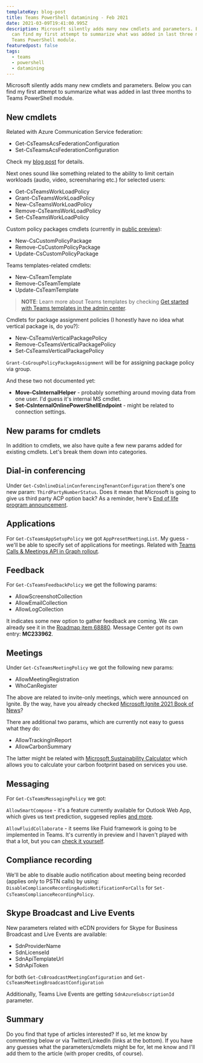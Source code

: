 ```yaml
---
templateKey: blog-post
title: Teams PowerShell datamining - Feb 2021
date: 2021-03-09T19:41:00.995Z
description: Microsoft silently adds many new cmdlets and parameters. Below you
  can find my first attempt to summarize what was added in last three months to
  Teams PowerShell module.
featuredpost: false
tags:
  - teams
  - powershell
  - datamining
---
```

Microsoft silently adds many new cmdlets and parameters. Below you can find my first attempt to summarize what was added in last three months to Teams PowerShell module.

## New cmdlets

Related with Azure Communication Service federation:

- Get-CsTeamsAcsFederationConfiguration
- Set-CsTeamsAcsFederationConfiguration

Check my [blog post](https://robdy.io/csteamsacsfederationconfiguration-cmdlets/) for details.

Next ones sound like something related to the ability to limit certain workloads (audio, video, screensharing etc.) for selected users:

- Get-CsTeamsWorkLoadPolicy
- Grant-CsTeamsWorkLoadPolicy
- New-CsTeamsWorkLoadPolicy
- Remove-CsTeamsWorkLoadPolicy
- Set-CsTeamsWorkLoadPolicy

Custom policy packages cmdlets (currently in [public preview](https://docs.microsoft.com/en-us/microsoftteams/manage-policy-packages#custom-policy-packages)):

- New-CsCustomPolicyPackage
- Remove-CsCustomPolicyPackage
- Update-CsCustomPolicyPackage

Teams templates-related cmdlets:

- New-CsTeamTemplate
- Remove-CsTeamTemplate
- Update-CsTeamTemplate

> **NOTE**: Learn more about Teams templates by checking [Get started with Teams templates in the admin center](https://docs.microsoft.com/en-us/MicrosoftTeams/get-started-with-teams-templates-in-the-admin-console).

Cmdlets for package assignment policies (I honestly have no idea what vertical package is, do you?):

- New-CsTeamsVerticalPackagePolicy
- Remove-CsTeamsVerticalPackagePolicy
- Set-CsTeamsVerticalPackagePolicy

`Grant-CsGroupPolicyPackageAssignment` will be for assigning package policy via group.

And these two not documented yet:

- **Move-CsInternalHelper** - probably something around moving data from one user. I'd guess it's internal MS cmdlet.
- **Set-CsInternalOnlinePowerShellEndpoint** - might be related to connection settings.

## New params for cmdlets

In addition to cmdlets, we also have quite a few new params added for existing cmdlets. Let's break them down into categories.

## Dial-in conferencing

Under `Get-CsOnlineDialinConferencingTenantConfiguration` there's one new param: `ThirdPartyNumberStatus`. Does it mean that Microsoft is going to give us third party ACP option back? As a reminder, here's [End of life program announcement](https://docs.microsoft.com/en-us/skypeforbusiness/legal-and-regulatory/end-of-integration-with-3rd-party-providers).

## Applications

For `Get-CsTeamsAppSetupPolicy` we got `AppPresetMeetingList`. My guess - we'll be able to specify set of applications for meetings. Related with [Teams Calls & Meetings API in Graph rollout](https://techcommunity.microsoft.com/t5/microsoft-teams/the-new-microsoft-teams-calls-amp-meetings-api-in-graph-what/td-p/266938).

## Feedback

For `Get-CsTeamsFeedbackPolicy` we get the following params:

- AllowScreenshotCollection
- AllowEmailCollection
- AllowLogCollection

It indicates some new option to gather feedback are coming. We can already see it in the [Roadmap item 68880](https://www.microsoft.com/en-us/microsoft-365/roadmap?filters=&searchterms=68880). Message Center got its own entry: **MC233962**.

## Meetings

Under `Get-CsTeamsMeetingPolicy` we got the following new params:

- AllowMeetingRegistration
- WhoCanRegister

The above are related to invite-only meetings, which were announced on Ignite. By the way, have you already checked [Microsoft Ignite 2021 Book of News](https://news.microsoft.com/ignite-march-2021-book-of-news/)?

There are additional two params, which are currently not easy to guess what they do:

- AllowTrackingInReport
- AllowCarbonSummary

The latter might be related with [Microsoft Sustainability Calculator](https://www.microsoft.com/en-us/sustainability/sustainability-guide/sustainability-calculator) which allows you to calculate your carbon footprint based on services you use.

## Messaging

For `Get-CsTeamsMessagingPolicy` we got:

`AllowSmartCompose` - it's a feature currently available for Outlook Web App, which gives us text prediction, suggesed replies [and more](https://support.microsoft.com/en-us/office/use-intelligent-technology-in-outlook-on-the-web-and-outlook-com-24b30683-8340-4b69-b8ac-4193ec528a70).

`AllowFluidCollaborate` - it seems like Fluid framework is going to be implemented in Teams. It's currently in preview and I haven't played with that a lot, but you can [check it yourself](https://fluidpreview.office.net/).

## Compliance recording

We'll be able to disable audio notification about meeting being recorded (applies only to PSTN calls) by using:
`DisableComplianceRecordingAudioNotificationForCalls` for `Set-CsTeamsComplianceRecordingPolicy`.

## Skype Broadcast and Live Events

New parameters related with eCDN providers for Skype for Business Broadcast and Live Events are available:

- SdnProviderName
- SdnLicenseId
- SdnApiTemplateUrl
- SdnApiToken

for both `Get-CsBroadcastMeetingConfiguration` and `Get-CsTeamsMeetingBroadcastConfiguration`

Additionally, Teams Live Events are getting `SdnAzureSubscriptionId` parameter.

## Summary

Do you find that type of articles interested? If so, let me know by commenting below or via Twitter/LinkedIn (links at the bottom). If you have any guesses what the parameters/cmdlets might be for, let me know and I'll add them to the article (with proper credits, of course).

